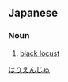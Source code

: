 ==Japanese==
{{ja-kanjitab|はり|えんじゅ|yomi=k}}

===Noun===
{{ja-noun|はりえんじゅ|ハリエンジュ}}

# [[black locust]]

[[Category:ja:Trees|はりえんじゅ]]